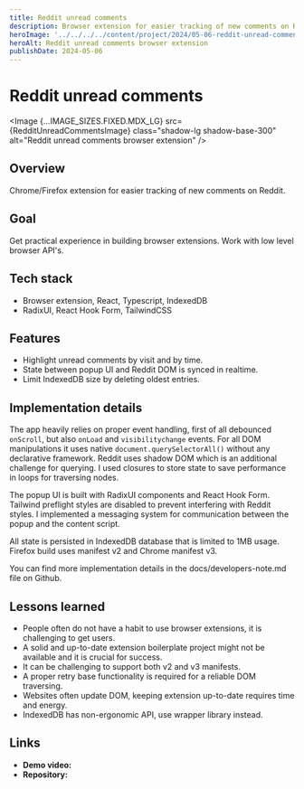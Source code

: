 ```yaml
---
title: Reddit unread comments
description: Browser extension for easier tracking of new comments on Reddit. 
heroImage: '../../../../content/project/2024/05-06-reddit-unread-comments/_images/reddit-unread-comments.png'
heroAlt: Reddit unread comments browser extension
publishDate: 2024-05-06
---
```



# Reddit unread comments

<Image {...IMAGE_SIZES.FIXED.MDX_LG} src={RedditUnreadCommentsImage} class="shadow-lg shadow-base-300" alt="Reddit unread comments browser extension" />

## Overview

Chrome/Firefox extension for easier tracking of new comments on Reddit.

## Goal

Get practical experience in building browser extensions. Work with low level browser API's.

## Tech stack

- Browser extension, React, Typescript, IndexedDB
- RadixUI, React Hook Form, TailwindCSS

## Features

- Highlight unread comments by visit and by time.
- State between popup UI and Reddit DOM is synced in realtime.
- Limit IndexedDB size by deleting oldest entries.

## Implementation details

The app heavily relies on proper event handling, first of all debounced `onScroll`, but also `onLoad` and `visibilitychange` events. For all DOM manipulations it uses native `document.querySelectorAll()` without any declarative framework. Reddit uses shadow DOM which is an additional challenge for querying. I used closures to store state to save performance in loops for traversing nodes.

The popup UI is built with RadixUI components and React Hook Form. Tailwind preflight styles are disabled to prevent interfering with Reddit styles. I implemented a messaging system for communication between the popup and the content script. 

All state is persisted in IndexedDB database that is limited to 1MB usage. Firefox build uses manifest v2 and Chrome manifest v3.

You can find more implementation details in the <Link href="https://github.com/nemanjam/reddit-unread-comments/blob/main/docs/developers-note.md" variant="markdown" target="_blank" title="Documentation">docs/developers-note.md</Link> file on Github.

## Lessons learned 

- People often do not have a habit to use browser extensions, it is challenging to get users.
- A solid and up-to-date extension boilerplate project might not be available and it is crucial for success.
- It can be challenging to support both v2 and v3 manifests.
- A proper retry base functionality is required for a reliable DOM traversing.
- Websites often update DOM, keeping extension up-to-date requires time and energy.
- IndexedDB has non-ergonomic API, use wrapper library instead.

## Links

- **Demo video:** <Link href="https://www.youtube.com/watch?v=dHw0pM3ZzqY" variant="markdown" target="_blank" title="Extension demo video" />
- **Repository:** <Link href="https://github.com/nemanjam/reddit-unread-comments" variant="markdown" target="_blank" title="Extension repository" />


